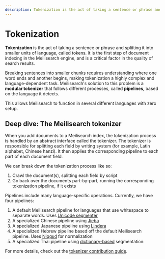 ```yaml
---
description: Tokenization is the act of taking a sentence or phrase and splitting it into smaller units of language. It is a crucial process when indexing documents.
---
```


# Tokenization

**Tokenization** is the act of taking a sentence or phrase and splitting it into smaller units of language, called tokens. It is the first step of document indexing in the Meilisearch engine, and is a critical factor in the quality of search results.

Breaking sentences into smaller chunks requires understanding where one word ends and another begins, making tokenization a highly complex and language-dependent task. Meilisearch's solution to this problem is a **modular tokenizer** that follows different processes, called **pipelines**, based on the language it detects.

This allows Meilisearch to function in several different languages with zero setup.

## Deep dive: The Meilisearch tokenizer

When you add documents to a Meilisearch index, the tokenization process is handled by an abstract interface called the tokenizer. The tokenizer is responsible for splitting each field by writing system (for example, Latin alphabet, Chinese hanzi). It then applies the corresponding pipeline to each part of each document field.

We can break down the tokenization process like so:

1. Crawl the document(s), splitting each field by script
2. Go back over the documents part-by-part, running the corresponding tokenization pipeline, if it exists

Pipelines include many language-specific operations. Currently, we have four pipelines:

1. A default Meilisearch pipeline for languages that use whitespace to separate words. Uses [Unicode segmenter](https://github.com/unicode-rs/unicode-segmentation)
2. A specialized Chinese pipeline using [Jieba](https://github.com/messense/jieba-rs)
3. A specialized Japanese pipeline using [Lindera](https://github.com/lindera-morphology/lindera)
4. A specialized Hebrew pipeline based off the default Meilisearch pipeline. Uses [Niqqud](https://docs.rs/niqqud/latest/niqqud/) for normalization
5. A specialized Thai pipeline using [dictionary-based](https://github.com/PyThaiNLP/nlpo3) segmentation

For more details, check out the [tokenizer contribution guide](https://github.com/meilisearch/charabia/blob/main/CONTRIBUTING.md).
